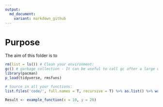 ```yaml
---
output:
  md_document:
    variant: markdown_github
---
```


# Purpose

The aim of this folder is to 



```r

rm(list = ls()) # Clean your environment:
gc() # garbage collection - It can be useful to call gc after a large object has been removed, as this may prompt R to return memory to the operating system.
library(pacman)
p_load(tidyverse, rmsfuns)

# Source in all your functions:
list.files('code/', full.names = T, recursive = T) %>% as.list() %>% walk(~source(.))

Result <- example_function(x = 10, y = 20)


```

